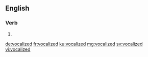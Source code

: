 ==English==

===Verb===
{{head|en|verb form}}

# {{en-past of|vocalize}}

[[de:vocalized]]
[[fr:vocalized]]
[[ku:vocalized]]
[[mg:vocalized]]
[[sv:vocalized]]
[[vi:vocalized]]